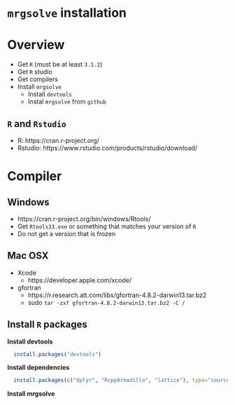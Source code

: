 # `mrgsolve` installation

# Overview
- Get `R` (must be at least `3.1.2`)
- Get `R` studio
- Get compilers
- Install `mrgsolve`
    - Install `devtools`
    - Instal `mrgsolve` from `github`


## `R` and `Rstudio`
- R: https://cran.r-project.org/
- Rstudio: https://www.rstudio.com/products/rstudio/download/

# Compiler

## Windows
- https://cran.r-project.org/bin/windows/Rtools/
- Get `Rtools33.exe` or something that matches your version of `R`
- Do not get a version that is frozen

## Mac OSX
- Xcode
    - https://developer.apple.com/xcode/
- gfortran
    - https://r.research.att.com/libs/gfortran-4.8.2-darwin13.tar.bz2
    - sudo `tar -zxf gfortran-4.8.2-darwin13.tar.bz2 -C /`


## Install `R` packages

__Install devtools__


```r
  install.packages("devtools")
```

__Install dependencies__


```r
  install.packages(c("dplyr", "RcppArmadillo", "lattice"), type="source")
```


__Install mrgsolve__









